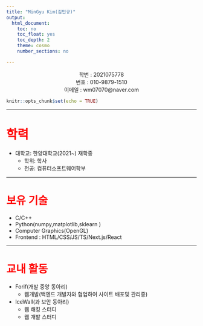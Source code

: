 ```yaml
---
title: "MinGyu Kim(김민규)"
output:
  html_document:
    toc: no
    toc_float: yes
    toc_depth: 2
    theme: cosmo
    number_sections: no

---
```



<center>학번 : 2021075778</center>
<center>번호 : 010-9879-1510</center>
<center>이메일 : wm07070@naver.com </center>


```r
knitr::opts_chunk$set(echo = TRUE)
```
---

# <span style="font-size: 32px; color: red;">학력</span>
- 대학교: 한양대학교(2021~) 재학중
  - 학위: 학사
  - 전공: 컴퓨터소프트웨어학부

---

# <span style="color:red">보유 기술</span>

- C/C++
- Python(numpy,matplotlib,sklearn )
- Computer Graphics(OpenGL)
- Frontend : HTML/CSS/JS/TS/Next.js/React

---

# <span style="color:red">교내 활동</span>

- Forif(개발 중앙 동아리)
  - 웹개발(백엔드 개발자와 협업하여 사이트 배포및 관리중)

- IceWall(과 보안 동아리)
  - 웹 해킹 스터디
  - 웹 개발 스터디
  


